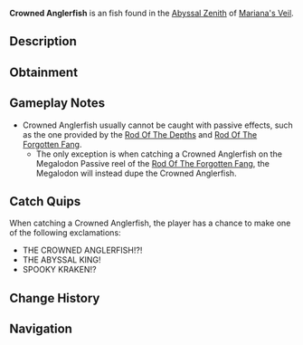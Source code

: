 {{FishInfobox
|image          = Crowned Anglerfish.png
|rarity         = Exotic
|sea            = First Sea
|location       = [[Abyssal Zenith]]
|sublocation    = 
|sources        = Fishing Rod
|nopassive      = 1
|radar_location = 
|prog_speed     = -95
|xp             = 16000
|weather        = Foggy
|time           = Night
|season         = Autumn
|bait           = Truffle Worm
|base_weight    = 18000
|base_value     = 22000
|weight_range   = 10000
|base_chance    = 0.1
|base_resil     = 3
}}
'''Crowned Anglerfish''' is an {{Rarity|Exotic}} fish found in the [[Abyssal Zenith]] of [[Mariana's Veil]].

== Description ==
{{Description|A monstrous kraken-like anglerfish, with a crown shaped lure and teeth as sharper than excalibur. It is said to be the ruler of the abyss.|Bestiary Entry}}

== Obtainment ==
{{Description|Appears during the darkest nights, when the ocean is still.|Bestiary Hint}}
{{Fish Availability|
Mariana's Veil/Abyssal Zenith
|top_rods      = 
Tempest Rod\8449.93\41368.98;
Challenger's Rod\8244.53\41081.81;
Seraphic Rod\6167.31\28710.27;
Summit Rod\5473.37\29125.78;
Abyssal Specter Rod\5274.26\27264.71;
Destiny Rod\462.79\1860.17;
Heaven's Rod\2351.66\9781.44;
Ethereal Prism Rod\5059.79\21972.01;
Rod Of The Depths\-0.43\-4.26;
Rod Of The Forgotten Fang\2752.51\12918.46;
Rod Of The Zenith\-5.29\-52.91;
No-Life Rod\2125.11\10684.93;
Depthseeker Rod\1344.65\7226.98;
Rod Of The Exalted One\695.74\3137.71;
Steady Rod\13.18\76.32;
Avalanche Rod\-0.36\-3.6;
Volcanic Rod\-0.48\-4.8;
Zeus Rod\-0.8\-8.01
|recommended   = Challenger's Rod
}}

== Gameplay Notes ==
* Crowned Anglerfish usually cannot be caught with passive effects, such as the one provided by the [[Rod Of The Depths]] and [[Rod Of The Forgotten Fang]].
** The only exception is when catching a Crowned Anglerfish on the Megalodon Passive reel of the [[Rod Of The Forgotten Fang]], the Megalodon will instead dupe the Crowned Anglerfish.

== Catch Quips ==
When catching a Crowned Anglerfish, the player has a chance to make one of the following exclamations:
* THE CROWNED ANGLERFISH!?!
* THE ABYSSAL KING!
* SPOOKY KRAKEN!?

== Change History ==
{{Change History|{{subst:Current Version}}}}

== Navigation ==
{{Fish Navbox|Abyssal Zenith}}